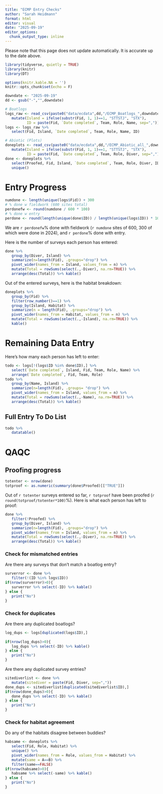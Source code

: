 ```yaml
---
title: "ECMP Entry Checks"
author: "Sarah Heidmann"
format: html
editor: visual
date: "2025-09-19"
editor_options: 
  chunk_output_type: inline
---
```


Please note that this page does not update automatically. It is accurate up to the date above.

```r
library(tidyverse, quietly = TRUE)
library(knitr)
library(DT)

options(knitr.kable.NA = '')
knitr::opts_chunk$set(echo = F)

downdate <- "2025-09-19"
dd <- gsub("-","",downdate)

# Boatlogs
logs_raw <- read_csv(paste0("data/ecdata",dd,"/ECMP_Boatlogs_",downdate,".csv")) %>%
   mutate(Island = ifelse(substr(Fid, 1, 1)==1, "STTSTJ", "STX"),
          ID = paste(Fid, `Date completed`, Team, Role, Name, sep=","))
logs <- logs_raw %>% 
   select(Fid, Island, `Date completed`, Team, Role, Name, ID)

# Abiotic (Plots)
doneplots <- read_csv(paste0("data/ecdata",dd,"/ECMP_Abiotic_all_",downdate,".csv")) %>% 
   mutate(Island = ifelse(substr(Fid, 1, 1)==1, "STTSTJ", "STX"),
          ID = paste(Fid, `Date completed`, Team, Role, Diver, sep=","))
done <- doneplots %>% 
   select(Proofed, Fid, Island, `Date completed`, Team, Role, Diver, ID) %>% 
   unique()

```

# Entry Progress

```r
numdone <- length(unique(logs$Fid)) + 300
# % done w fieldwork (600 sites total)
perdonefw <- round(numdone / 600 * 100)
# % done w entry
perdone <- round(length(unique(done$ID)) / length(unique(logs$ID)) * 100)
```

We are `r perdonefw`% done with fieldwork (`r numdone` sites of 600, 300 of which were done in 2024), and `r perdone`% done with entry.

Here is the number of surveys each person has entered:
```r
done %>%
   group_by(Diver, Island) %>%
   summarize(n=length(Fid), .groups="drop") %>%
   pivot_wider(names_from = Island, values_from = n) %>% 
   mutate(Total = rowSums(select(.,-Diver), na.rm=TRUE)) %>% 
   arrange(desc(Total)) %>% kable()
```

Out of the entered surveys, here is the habitat breakdown:
```r
doneplots %>% 
   group_by(Fid) %>% 
   filter(row_number()==1) %>% 
   group_by(Island, Habitat) %>% 
   summarize(n = length(Fid), .groups="drop") %>% 
   pivot_wider(names_from = Habitat, values_from = n) %>% 
   mutate(Total = rowSums(select(.,-Island), na.rm=TRUE)) %>% 
   kable()
```


# Remaining Data Entry

Here's how many each person has left to enter:

```r
todo <- logs[!(logs$ID %in% done$ID),] %>% 
   select(`Date completed`, Island, Fid, Team, Role, Name) %>%
   arrange(`Date completed`, Fid, Team, Role)
todo %>%  
   group_by(Name, Island) %>% 
   summarize(n=length(Fid), .groups= "drop") %>% 
   pivot_wider(names_from = Island, values_from = n) %>% 
   mutate(Total = rowSums(select(.,-Name), na.rm=TRUE)) %>% 
   arrange(desc(Total)) %>% kable()
```

## Full Entry To Do List

```r
todo %>% 
   datatable()
```

# QAQC
## Proofing progress

```r
totenter <- nrow(done)
totproof <- as.numeric(summary(done$Proofed)[["TRUE"]])
```

Out of `r totenter` surveys entered so far, `r totproof` have been proofed (`r round(totproof/totenter*100)`%).
Here is what each person has left to proof:

```r
done %>% 
   filter(!Proofed) %>% 
   group_by(Diver, Island) %>% 
   summarize(n=length(Fid), .groups="drop") %>% 
   pivot_wider(names_from = Island, values_from = n) %>% 
   mutate(Total = rowSums(select(.,-Diver), na.rm=TRUE)) %>% 
   arrange(desc(Total)) %>% kable()
```

### Check for mismatched entries

Are there any surveys that don't match a boatlog entry?

```r
surverror <- done %>% 
   filter(!(ID %in% logs$ID))
if(nrow(surverror)>0){
   surverror %>% select(-ID) %>% kable()
} else {
   print("No")
}
```

### Check for duplicates

Are there any duplicated boatlogs?

```r
log_dups <- logs[duplicated(logs$ID),]
   
if(nrow(log_dups)>0){
   log_dups %>% select(-ID) %>% kable()
} else {
   print("No")
}
```

Are there any duplicated survey entries?

```r
sitediverlist <- done %>% 
   mutate(sitediver = paste(Fid, Diver, sep=","))
done_dups <- sitediverlist[duplicated(sitediverlist$ID),]
if(nrow(done_dups)>0){
   done_dups %>% select(-ID) %>% kable()
} else {
   print("No")
}
```

### Check for habitat agreement
Do any of the habitats disagree between buddies?
```r
habsame <- doneplots %>% 
   select(Fid, Role, Habitat) %>% 
   unique() %>% 
   pivot_wider(names_from = Role, values_from = Habitat) %>% 
   mutate(same = A==B) %>% 
   filter(same==FALSE)
if(nrow(habsame)>0){
   habsame %>% select(-same) %>% kable()
} else {
   print("No")
}
```

